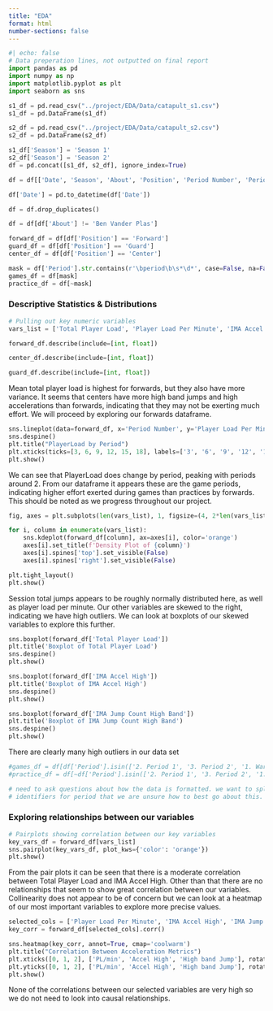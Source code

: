 ```yaml
---
title: "EDA"
format: html
number-sections: false
---
```

```python
#| echo: false
# Data preperation lines, not outputted on final report
import pandas as pd
import numpy as np
import matplotlib.pyplot as plt
import seaborn as sns

s1_df = pd.read_csv("../project/EDA/Data/catapult_s1.csv")
s1_df = pd.DataFrame(s1_df)

s2_df = pd.read_csv("../project/EDA/Data/catapult_s2.csv")
s2_df = pd.DataFrame(s2_df)

s1_df['Season'] = 'Season 1'
s2_df['Season'] = 'Season 2'
df = pd.concat([s1_df, s2_df], ignore_index=True)

df = df[['Date', 'Season', 'About', 'Position', 'Period Number', 'Period', 'Total Player Load', 'Player Load Per Minute', 'IMA Accel High', 'IMA Jump Count High Band', 'Session Total Jumps']]

df['Date'] = pd.to_datetime(df['Date'])

df = df.drop_duplicates()

df = df[df['About'] != 'Ben Vander Plas']

forward_df = df[df['Position'] == 'Forward']
guard_df = df[df['Position'] == 'Guard']
center_df = df[df['Position'] == 'Center']

mask = df['Period'].str.contains(r'\bperiod\b\s*\d*', case=False, na=False)
games_df = df[mask]
practice_df = df[~mask]
```

### Descriptive Statistics & Distributions


```python
# Pulling out key numeric variables
vars_list = ['Total Player Load', 'Player Load Per Minute', 'IMA Accel High', 'IMA Jump Count High Band', 'Session Total Jumps']
```

```python
forward_df.describe(include=[int, float])
```

```python
center_df.describe(include=[int, float])
```

```python
guard_df.describe(include=[int, float])
```

Mean total player load is highest for forwards, but they also have more variance. It seems that centers have more high band jumps and high accelerations than forwards, indicating that they may not be exerting much effort. We will proceed by exploring our forwards dataframe.

```python
sns.lineplot(data=forward_df, x='Period Number', y='Player Load Per Minute', hue='About', legend=False, alpha=0.5)
sns.despine()
plt.title("PlayerLoad by Period")
plt.xticks(ticks=[3, 6, 9, 12, 15, 18], labels=['3', '6', '9', '12', '15','18'])
plt.show()
```

We can see that PlayerLoad does change by period, peaking with periods around 2. From our dataframe it appears these are the game periods, indicating higher effort exerted during games than practices by forwards. This should be noted as we progress throughout our project.

```python
fig, axes = plt.subplots(len(vars_list), 1, figsize=(4, 2*len(vars_list)))

for i, column in enumerate(vars_list):
    sns.kdeplot(forward_df[column], ax=axes[i], color='orange')
    axes[i].set_title(f'Density Plot of {column}')
    axes[i].spines['top'].set_visible(False)
    axes[i].spines['right'].set_visible(False)

plt.tight_layout()
plt.show()
```

Session total jumps appears to be roughly normally distributed here, as well as player load per minute. Our other variables are skewed to the right, indicating we have high outliers. We can look at boxplots of our skewed variables to explore this further.

```python
sns.boxplot(forward_df['Total Player Load'])
plt.title('Boxplot of Total Player Load')
sns.despine()
plt.show()
```

```python
sns.boxplot(forward_df['IMA Accel High'])
plt.title('Boxplot of IMA Accel High')
sns.despine()
plt.show()
```

```python
sns.boxplot(forward_df['IMA Jump Count High Band'])
plt.title('Boxplot of IMA Jump Count High Band')
sns.despine()
plt.show()

```

There are clearly many high outliers in our data set

```python
#games_df = df[df['Period'].isin(['2. Period 1', '3. Period 2', '1. Warmup'])]
#practice_df = df[~df['Period'].isin(['2. Period 1', '3. Period 2', '1. Warmup'])]

# need to ask questions about how the data is formatted. we want to split it up into practice and games but there are so many unique 
# identifiers for period that we are unsure how to best go about this.
```

### Exploring relationships between our variables

```python
# Pairplots showing correlation between our key variables
key_vars_df = forward_df[vars_list]
sns.pairplot(key_vars_df, plot_kws={'color': 'orange'})
plt.show()
```

From the pair plots it can be seen that there is a moderate correlation between Total Player Load and IMA Accel High. Other than that there are no relationships that seem to show great correlation between our variables. Collinearity does not appear to be of concern but we can look at a heatmap of our most important variables to explore more precise values.

```python
selected_cols = ['Player Load Per Minute', 'IMA Accel High', 'IMA Jump Count High Band']
key_corr = forward_df[selected_cols].corr()

sns.heatmap(key_corr, annot=True, cmap='coolwarm')
plt.title("Correlation Between Acceleration Metrics")
plt.xticks([0, 1, 2], ['PL/min', 'Accel High', 'High band Jump'], rotation=0)
plt.yticks([0, 1, 2], ['PL/min', 'Accel High', 'High band Jump'], rotation=0)
plt.show()

```

None of the correlations between our selected variables are very high so we do not need to look into causal relationships.
